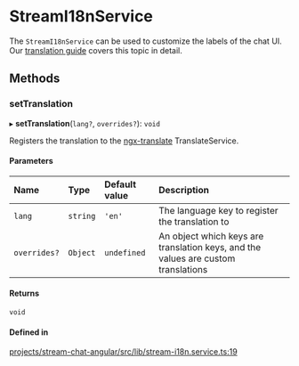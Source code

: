 # StreamI18nService

The `StreamI18nService` can be used to customize the labels of the chat UI. Our [translation guide](../concepts/translation.mdx) covers this topic in detail.

## Methods

### setTranslation

▸ **setTranslation**(`lang?`, `overrides?`): `void`

Registers the translation to the [ngx-translate](https://github.com/ngx-translate/core) TranslateService.

#### Parameters

| Name         | Type     | Default value | Description                                                                       |
| :----------- | :------- | :------------ | :-------------------------------------------------------------------------------- |
| `lang`       | `string` | `'en'`        | The language key to register the translation to                                   |
| `overrides?` | `Object` | `undefined`   | An object which keys are translation keys, and the values are custom translations |

#### Returns

`void`

#### Defined in

[projects/stream-chat-angular/src/lib/stream-i18n.service.ts:19](https://github.com/GetStream/stream-chat-angular/blob/55bec1e16d44cb13904192a075905e7e4dcb08b3/projects/stream-chat-angular/src/lib/stream-i18n.service.ts#L19)
